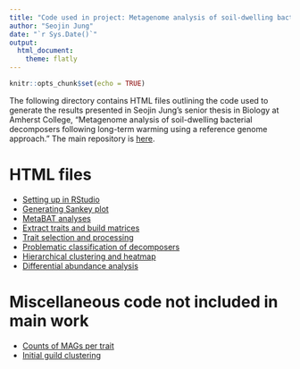 ```yaml
---
title: "Code used in project: Metagenome analysis of soil-dwelling bacterial decomposers following long-term warming using a reference genome approach"
author: "Seojin Jung"
date: "`r Sys.Date()`"
output: 
  html_document:
    theme: flatly
---
```


```r
knitr::opts_chunk$set(echo = TRUE)
```

The following directory contains HTML files outlining the code used to generate the results presented in Seojin Jung's senior thesis in Biology at Amherst College, "Metagenome analysis of soil-dwelling bacterial decomposers following long-term warming using a reference genome approach." The main repository is [here](https://github.com/OurMicrobiome/seojin_thesis).

# HTML files
* [Setting up in RStudio](setup.html)
* [Generating Sankey plot](mag_taxonomy_sankey.html)
* [MetaBAT analyses](metabat_analyses.html)
* [Extract traits and build matrices](trait_matrices.html)
* [Trait selection and processing](trait_select.html)
* [Problematic classification of decomposers](decomposers.html)
* [Hierarchical clustering and heatmap]()
* [Differential abundance analysis]()

# Miscellaneous code not included in main work
* [Counts of MAGs per trait](mag_cts_per_trait.html)
* [Initial guild clustering]()